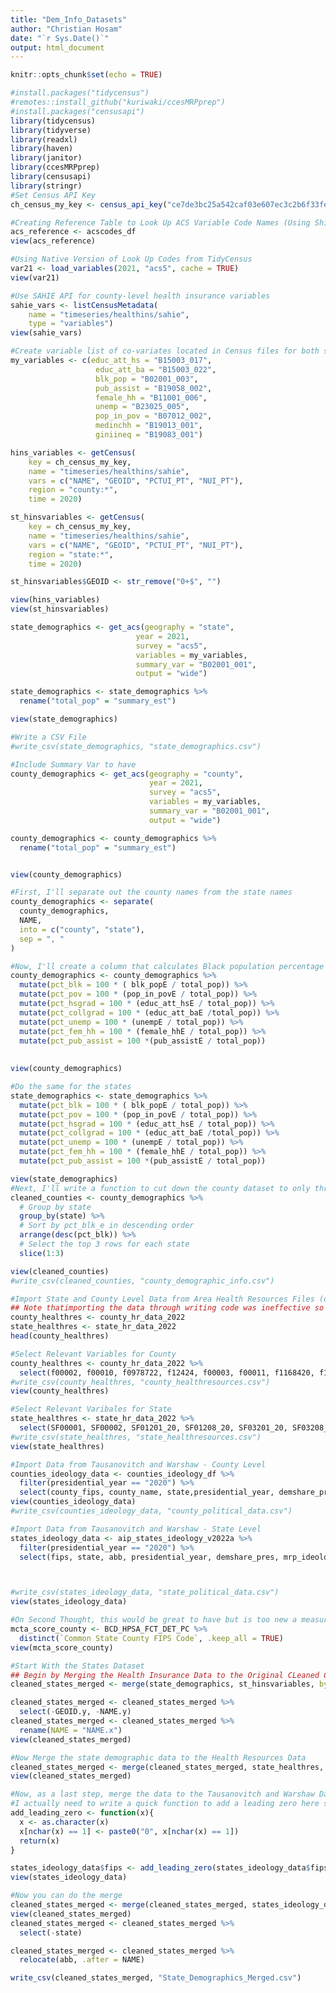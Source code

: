 ```yaml
---
title: "Dem_Info_Datasets"
author: "Christian Hosam"
date: "`r Sys.Date()`"
output: html_document
---
```


```r
knitr::opts_chunk$set(echo = TRUE)
```


```r
#install.packages("tidycensus")
#remotes::install_github("kuriwaki/ccesMRPprep")
#install.packages("censusapi")
library(tidycensus)
library(tidyverse)
library(readxl)
library(haven)
library(janitor)
library(ccesMRPprep)
library(censusapi)
library(stringr)
#Set Census API Key
ch_census_my_key <- census_api_key("ce7de3bc25a542caf03e607ec3c2b6f33fee1bc3", install = TRUE, overwrite = TRUE)
```

```r
#Creating Reference Table to Look Up ACS Variable Code Names (Using Shiro Kuriwaki CCES Package)
acs_reference <- acscodes_df
view(acs_reference)

#Using Native Version of Look Up Codes from TidyCensus 
var21 <- load_variables(2021, "acs5", cache = TRUE)
view(var21)

#Use SAHIE API for county-level health insurance variables
sahie_vars <- listCensusMetadata(
    name = "timeseries/healthins/sahie", 
    type = "variables")
view(sahie_vars)


```

```r
#Create variable list of co-variates located in Census files for both states and counties
my_variables <- c(educ_att_hs = "B15003_017",
                   educ_att_ba = "B15003_022",
                   blk_pop = "B02001_003",
                   pub_assist = "B19058_002",
                   female_hh = "B11001_006",
                   unemp = "B23025_005",
                   pop_in_pov = "B07012_002",
                   medinchh = "B19013_001",
                   giniineq = "B19083_001")

hins_variables <- getCensus(
    key = ch_census_my_key,
    name = "timeseries/healthins/sahie",
    vars = c("NAME", "GEOID", "PCTUI_PT", "NUI_PT"), 
    region = "county:*", 
    time = 2020)

st_hinsvariables <- getCensus(
    key = ch_census_my_key,
    name = "timeseries/healthins/sahie",
    vars = c("NAME", "GEOID", "PCTUI_PT", "NUI_PT"), 
    region = "state:*", 
    time = 2020)

st_hinsvariables$GEOID <- str_remove("0+$", "") 

view(hins_variables)
view(st_hinsvariables)

state_demographics <- get_acs(geography = "state",
                            year = 2021, 
                            survey = "acs5",
                            variables = my_variables,
                            summary_var = "B02001_001",
                            output = "wide")

state_demographics <- state_demographics %>%
  rename("total_pop" = "summary_est")

view(state_demographics)

#Write a CSV File
#write_csv(state_demographics, "state_demographics.csv")
```

```r
#Include Summary Var to have 
county_demographics <- get_acs(geography = "county",
                               year = 2021,
                               survey = "acs5",
                               variables = my_variables,
                               summary_var = "B02001_001",
                               output = "wide")

county_demographics <- county_demographics %>%
  rename("total_pop" = "summary_est")


view(county_demographics)

```


```r
#First, I'll separate out the county names from the state names
county_demographics <- separate(
  county_demographics,
  NAME,
  into = c("county", "state"),
  sep = ", "
)

#Now, I'll create a column that calculates Black population percentage rather than simple population number
county_demographics <- county_demographics %>%
  mutate(pct_blk = 100 * ( blk_popE / total_pop)) %>%
  mutate(pct_pov = 100 * (pop_in_povE / total_pop)) %>%
  mutate(pct_hsgrad = 100 * (educ_att_hsE / total_pop)) %>%
  mutate(pct_collgrad = 100 * (educ_att_baE /total_pop)) %>%
  mutate(pct_unemp = 100 * (unempE / total_pop)) %>%
  mutate(pct_fem_hh = 100 * (female_hhE / total_pop)) %>%
  mutate(pct_pub_assist = 100 *(pub_assistE / total_pop)) 
  
  
view(county_demographics)

#Do the same for the states 
state_demographics <- state_demographics %>%
  mutate(pct_blk = 100 * ( blk_popE / total_pop)) %>%
  mutate(pct_pov = 100 * (pop_in_povE / total_pop)) %>%
  mutate(pct_hsgrad = 100 * (educ_att_hsE / total_pop)) %>%
  mutate(pct_collgrad = 100 * (educ_att_baE /total_pop)) %>%
  mutate(pct_unemp = 100 * (unempE / total_pop)) %>%
  mutate(pct_fem_hh = 100 * (female_hhE / total_pop)) %>%
  mutate(pct_pub_assist = 100 *(pub_assistE / total_pop))

view(state_demographics)
#Next, I'll write a function to cut down the county dataset to only three counties per state with the counties that have the highest percentage of Black people 
cleaned_counties <- county_demographics %>% 
  # Group by state
  group_by(state) %>% 
  # Sort by pct_blk_e in descending order
  arrange(desc(pct_blk)) %>% 
  # Select the top 3 rows for each state
  slice(1:3)

view(cleaned_counties)
#write_csv(cleaned_counties, "county_demographic_info.csv")
```

```r
#Import State and County Level Data from Area Health Resources Files (data.hrsa.gov)
## Note thatimporting the data through writing code was ineffective so I did it thorugh point-and-click
county_healthres <- county_hr_data_2022
state_healthres <- state_hr_data_2022
head(county_healthres)

#Select Relevant Variables for County
county_healthres <- county_hr_data_2022 %>%
  select(f00002, f00010, f0978722, f12424, f00003, f00011, f1168420, f1256420, f0886820, f1525322, f1212920, f1529520, f1464521)
#write_csv(county_healthres, "county_healthresources.csv")
view(county_healthres)

#Select Relevant Varibales for State
state_healthres <- state_hr_data_2022 %>%
  select(SF00001, SF00002, SF01201_20, SF01208_20, SF03201_20, SF03208_20, SF72099_21, SF04078_20, SF04092_20)
#write_csv(state_healthres, "state_healthresources.csv")
view(state_healthres)
```

```r
#Import Data from Tausanovitch and Warshaw - County Level
counties_ideology_data <- counties_ideology_df %>%
  filter(presidential_year == "2020") %>%
  select(county_fips, county_name, state,presidential_year, demshare_pres, mrp_ideology, mrp_ideology_se, self_ideology, self_ideology_se)
view(counties_ideology_data)
#write_csv(counties_ideology_data, "county_political_data.csv")

#Import Data from Tausanovitch and Warshaw - State Level
states_ideology_data <- aip_states_ideology_v2022a %>%
  filter(presidential_year == "2020") %>%
  select(fips, state, abb, presidential_year, demshare_pres, mrp_ideology, mrp_ideology_se, self_ideology, self_ideology_se)



#write_csv(states_ideology_data, "state_political_data.csv")
view(states_ideology_data)
```

```r
#On Second Thought, this would be great to have but is too new a measure to be useful in this analysis. Future versions of this paper might use this. As it currently stands, the data isn't aggregated at the county level but rather in places that are already designated as HSPA sites so can't be ported directly into the merged dataset.
mcta_score_county <- BCD_HPSA_FCT_DET_PC %>%
  distinct(`Common State County FIPS Code`, .keep_all = TRUE)
view(mcta_score_county)
```

```r
#Start With the States Dataset
## Begin by Merging the Health Insurance Data to the Original CLeaned Counties Data
cleaned_states_merged <- merge(state_demographics, st_hinsvariables, by.x = "GEOID", by.y = "state")

cleaned_states_merged <- cleaned_states_merged %>%
  select(-GEOID.y, -NAME.y)
cleaned_states_merged <- cleaned_states_merged %>%
  rename(NAME = "NAME.x")
view(cleaned_states_merged)

#Now Merge the state demographic data to the Health Resources Data 
cleaned_states_merged <- merge(cleaned_states_merged, state_healthres, by.x = "GEOID", by.y = "SF00001")
view(cleaned_states_merged)

#Now, as a last step, merge the data to the Tausanovitch and Warshaw Data
#I actually need to write a quick function to add a leading zero here since the data has state fips codes as numeric
add_leading_zero <- function(x){
  x <- as.character(x)
  x[nchar(x) == 1] <- paste0("0", x[nchar(x) == 1])
  return(x)
}

states_ideology_data$fips <- add_leading_zero(states_ideology_data$fips)
view(states_ideology_data)

#Now you can do the merge 
cleaned_states_merged <- merge(cleaned_states_merged, states_ideology_data, by.x = "GEOID", by.y = "fips")
view(cleaned_states_merged)
cleaned_states_merged <- cleaned_states_merged %>%
  select(-state)

cleaned_states_merged <- cleaned_states_merged %>%
  relocate(abb, .after = NAME)

write_csv(cleaned_states_merged, "State_Demographics_Merged.csv")
```

```r

```
